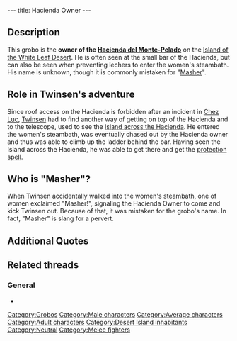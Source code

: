 ---
title: Hacienda Owner
---

{{Character|
Name=Hacienda owner|
Image=Hacienda_owner.jpg|
Race=[[Grobo]]|
Gender=Male|
Size=Medium|
Age=Adult}}

{{Quote|
Quote=These Esmers are pretty chummy, buying drinks for everybody. They even buy them for the wizards. I still keep an eye on the women's steambath, though... The first one who goes in there will have to deal with me<nowiki>!!</nowiki>|
Character=Hacienda owner}}

==Description==
This grobo is the '''owner of the [[Hacienda del Monte-Pelado]]''' on the [[Island of the White Leaf Desert]]. He is often seen at the small bar of the Hacienda, but can also be seen when preventing lechers to enter the women's steambath. His name is unknown, though it is commonly mistaken for "[[#Who is "Masher"?|Masher]]".

==Role in Twinsen's adventure==
Since roof access on the Hacienda is forbidden after an incident in [[Chez Luc]], [[Twinsen]] had to find another way of getting on top of the Hacienda and to the telescope, used to see the [[Island across the Hacienda]]. He entered the women's steambath, was eventually chased out by the Hacienda owner and thus was able to climb up the ladder behind the bar. Having seen the Island across the Hacienda, he was able to get there and get the [[protection spell]].

==Who is "Masher"?==
When Twinsen accidentally walked into the women's steambath, one of women exclaimed "Masher!", signaling the Hacienda Owner to come and kick Twinsen out. Because of that, it was mistaken for the grobo's name. In fact, "Masher" is slang for a pervert.

==Additional Quotes==
{{Quote|
Quote=Sorry, but I've forbidden roof access since my colleague from Citadel Island had legal issues with a customer who took a bad dive in the cellar of his bar!|
Character=Hacienda owner}}
{{Quote|
Quote=It's depressing. There's nobody left, so obviously business is down. Then the Esmers come and shut my Turkish bath down. I don't get it!|
Character=Hacienda owner}}
{{Quote|
Quote=Unbelievable, the Esmers think they own the place. Their space shuttles come and go through Bald Mountain, it's like they have an anthill underneath<nowiki>!!</nowiki>|
Character=Hacienda owner}}

==Related threads==
===General===
* {{thread|id=6203|title=another thing...}}

[[Category:Grobos]]
[[Category:Male characters]]
[[Category:Average characters]]
[[Category:Adult characters]]
[[Category:Desert Island inhabitants]]
[[Category:Neutral]]
[[Category:Melee fighters]]